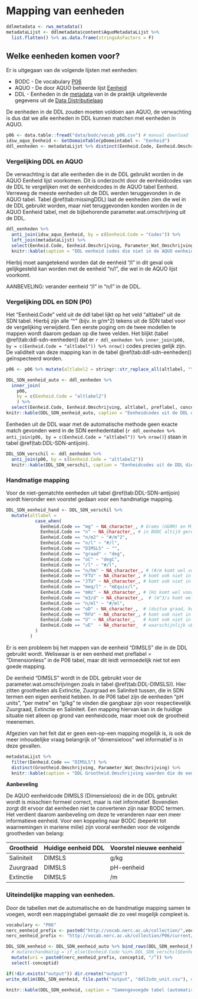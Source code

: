 # Mapping van eenheden

```r
ddlmetadata <- rws_metadata() 
metadataLijst <- ddlmetadata$content$AquoMetadataLijst %>%
  list.flatten() %>% as.data.frame(stringsAsFactors = F)
```

## Welke eenheden komen voor?

Er is uitgegaan van de volgende lijsten met eenheden:

*   BODC - De vocabulary [P06](https://vocab.nerc.ac.uk/search_nvs/P06/)
*   AQUO - De door AQUO beheerde lijst [Eenheid](https://www.aquo.nl/index.php/Id-04f4f467-021b-4218-baa8-9742ed977c61)
*   DDL - Eenheden in de [metadata]((https://rijkswaterstaat.github.io/wm-ws-dl/#ophalencatalogus)) van in de praktijk uitgeleverde gegevens uit de [Data Distributielaag](https://rijkswaterstaat.github.io/wm-ws-dl/#introduction)

De eenheden in de DDL zouden moeten voldoen aan AQUO, de verwachting is dus dat we alle eenheden in DDL kunnen matchen met eenheden in AQUO. 


```r

p06 <- data.table::fread("data/bodc/vocab_p06.csv") # manual download
idsw_aquo_Eenheid <- GetDomainTable(pDomeintabel <- "Eenheid")
ddl_eenheden <- metadataLijst %>% distinct(Eenheid.Code, Eenheid.Omschrijving)
```

### Vergelijking DDL en AQUO

De verwachting is dat alle eenheden die in de DDL gebruikt worden in de AQUO Eenheid lijst voorkomen. Dit is onderzocht door de eenheidcodes van de DDL te vergelijken met de eenheidcodes in de AQUO tabel Eenheid. Verreweg de meeste eenheden uit de DDL werden teruggevonden in de AQUO tabel. Tabel \@ref(tab:missingDDL) laat de eenheden zien die wel in de DDL gebruikt worden, maar niet teruggevonden konden worden in de AQUO Eenheid tabel, met de bijbehorende parameter.wat.omschrijving uit de DDL. 



```r
ddl_eenheden %>% 
  anti_join(idsw_aquo_Eenheid, by = c(Eenheid.Code = "Codes")) %>%
  left_join(metadataLijst) %>%
  select(Eenheid.Code, Eenheid.Omschrijving, Parameter_Wat_Omschrijving) %>%
  knitr::kable(caption = "DDL eenheid codes die niet in de AQUO eenheid lijst voorkomen.")
```


::: {.rmdnote}

Hierbij moet aangetekend worden dat de eenheid "/l" in dit geval ook gelijkgesteld kan worden met de eenheid "n/l", die wel in de AQUO lijst voorkomt. 

AANBEVELING: verander eenheid "/l" in "n/l" in de DDL.

:::


### Vergelijking DDL en SDN (P0)

Het "Eenheid.Code" veld uit de ddl tabel lijkt op het veld "altlabel" uit de SDN tabel. Hierbij zijn alle "^" (bijv. in g/m^2) tekens uit de SDN tabel voor de vergelijking verwijderd. Een eerste poging om de twee modellen te mappen wordt daarom gedaan op die twee velden. Het blijkt (tabel \@ref(tab:ddl-sdn-eenheden)) dat er `r ddl_eenheden %>% inner_join(p06, by = c(Eenheid.Code = "altlabel")) %>% nrow()` codes precies gelijk zijn. De validiteit van deze mapping kan in de tabel \@ref(tab:ddl-sdn-eenheden)) geïnspecteerd worden. 

```r

p06 <- p06 %>% mutate(altlabel2 = stringr::str_replace_all(altlabel, "\\^", ""))

DDL_SDN_eenheid_auto <- ddl_eenheden %>% 
  inner_join(
    p06, 
    by = c(Eenheid.Code = "altlabel2")
    ) %>% 
  select(Eenheid.Code, Eenheid.Omschrijving, altlabel, preflabel, conceptid)
knitr::kable(DDL_SDN_eenheid_auto, caption = "Eenheidcodes uit de DDL die direct vergelijkbaar zijn met de eenheidcodes uit de SDN tabel (veldnaam altlabel).")
```

Eenheden uit de DDL waar met de automatische methode geen exacte match gevonden werd in de SDN eenhedentabel (`r ddl_eenheden %>% anti_join(p06, by = c(Eenheid.Code = "altlabel")) %>% nrow()`) staan in tabel \@ref(tab:DDL-SDN-antijoin). 

```r
DDL_SDN_verschil <- ddl_eenheden %>% 
  anti_join(p06, by = c(Eenheid.Code = "altlabel2"))
  knitr::kable(DDL_SDN_verschil, caption = "Eenheidcodes uit de DDL die niet direct vergelijkbaar zijn met de eenheidcodes uit de SDN tabel (veldnaam altlabel).")
```


### Handmatige mapping

Voor de niet-gematchte eenheden uit tabel \@ref(tab:DDL-SDN-antijoin) wordt hieronder een voorstel gedaan voor een handmatige mapping. 

```r
DDL_SDN_eenheid_hand <- DDL_SDN_verschil %>%
  mutate(altlabel = 
           case_when(
             Eenheid.Code == "mg" ~ NA_character_, # Grams (UGRM) en Micrograms (UGUG) komt wel voor
             Eenheid.Code == "n" ~ NA_character_, # in BODC altijd gerelateerd aan volume of lengte
             Eenheid.Code == "n/m2" ~ "#/m^2",
             Eenheid.Code == "n/l" ~ "#/l",
             Eenheid.Code == "DIMSLS" ~ "",
             Eenheid.Code == "graad" ~ "deg",
             Eenheid.Code == "oC" ~ "degC",
             Eenheid.Code == "/l" ~ "#/l",
             Eenheid.Code == "n/hm" ~ NA_character_, # (#/m komt wel voor)
             Eenheid.Code == "FTU" ~ NA_character_, # komt ook niet in AQUO voor
             Eenheid.Code == "JTU" ~ NA_character_, # komt ook niet in AQUO voor
             Eenheid.Code == "meq/l" ~ "mEquiv/l",
             Eenheid.Code == "mHz" ~ NA_character_, # (Hz komt wel voor)
             Eenheid.Code == "m3/d" ~ NA_character_,  # (m^3/s komt wel voor)
             Eenheid.Code == "n/ml" ~ "#/ml",
             Eenheid.Code == "oD" ~ NA_character_,  # (duitse graad, komt in mariene metingen niet voor)
             Eenheid.Code == "RFU" ~ NA_character_, # komt ook niet in AQUO voor
             Eenheid.Code == "U" ~ NA_character_,   # komt ook niet in AQUO voor
             Eenheid.Code == "uE"  ~ NA_character_  # waarschijnlijk uE/cm^2/s, vraag is of het voorkomt in marien milieu
           )
         )


```



Er is een probleem bij het mappen van de eenheid "DIMSLS" die in de DDL gebruikt wordt. Weliswaar is er een eenheid met preflabel = "Dimensionless" in de P06 tabel, maar dit leidt vermoedelijk niet tot een goede mapping. 

De eenheid "DIMSLS" wordt in de DDL gebruikt voor de parameter.wat.omschrijvingen zoals in tabel \@ref(tab:DDL-DIMSLS)).  Hier zitten grootheden als Extinctie, Zuurgraad en Saliniteit tussen, die in SDN termen een eigen eenheid hebben. In de P06 tabel zijn de eenheden "pH units", "per metre" en "g/kg" te vinden die gangbaar zijn voor respectievelijk Zuurgraad, Extinctie en Saliniteit. Een mapping hiervan kan in de huidige situatie niet alleen op grond van eenheidcode, maar moet ook de grootheid meenemen. 

Afgezien van het feit dat er geen een-op-een mapping mogelijk is, is ook de meer inhoudelijke vraag belangrijk of "dimensieloos" wel informatief is in deze gevallen. 


```r
metadataLijst %>% 
  filter(Eenheid.Code == "DIMSLS") %>%
  distinct(Grootheid.Omschrijving, Parameter_Wat_Omschrijving) %>% 
  knitr::kable(caption = "DDL Grootheid.Omschrijving waarden die de eenheid DIMSLS hebben. ")
```

::: {.rmdnote}

**Aanbeveling**

De AQUO eenheidcode DIMSLS (Dimensieloos) die in de DDL gebruikt wordt is misschien formeel correct, maar is niet informatief. Bovendien zorgt dit ervoor dat eenheden niet te converteren zijn naar BODC termen. Het verdient daarom aanbeveling om deze te veranderen naar een meer informatieve eenheid. Voor een koppeling naar BODC (beperkt tot waarnemingen in mariene milie) zijn vooral eenheden voor de volgende grootheden van belang:

Grootheid | Huidige eenheid DDL | Voorstel nieuwe eenheid | P06 alt label
--------|----------|----------
Saliniteit | DIMSLS | g/kg | g/kg
Zuurgraad | DIMSLS| pH-eenheid | pH units
Extinctie | DIMSLS | /m | per metre

:::

### Uiteindelijke mapping van eenheden.

Door de tabellen met de automatische en de handmatige mapping samen te voegen, wordt een mappingtabel gemaakt die zo veel mogelijk compleet is. 

```r
vocabulary <- "P06"
nerc_eenheid_prefix <- paste0("http://vocab.nerc.ac.uk/collection/",vocabulary,"/current/")
nerc_eenheid_prefix <- "http://vocab.nerc.ac.uk/collection/P06/current/"

DDL_SDN_eenheid <- DDL_SDN_eenheid_auto %>% bind_rows(DDL_SDN_eenheid_hand) %>%
  # mutate(handmatig = if_else(Eenheid.Code %in% DDL_SDN_verschil$Eenheid.Code, TRUE, FALSE))%>%
  mutate(uri = paste0(nerc_eenheid_prefix, conceptid, "/")) %>% 
  select(-conceptid)

if(!dir.exists("output")) dir.create("output")
write_delim(DDL_SDN_eenheid, file.path("output", "ddl2sdn_unit.csv"), delim = ";")

knitr::kable(DDL_SDN_eenheid, caption = "Samengevoegde tabel (automatisch en handmatig gematcht. ")

```


